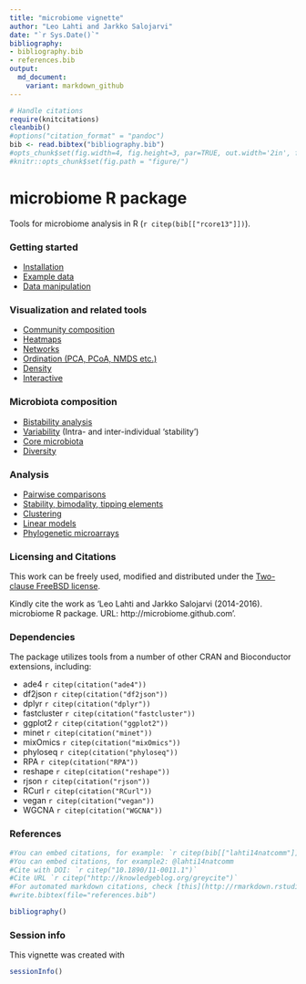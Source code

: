 ```yaml
---
title: "microbiome vignette"
author: "Leo Lahti and Jarkko Salojarvi"
date: "`r Sys.Date()`"
bibliography: 
- bibliography.bib
- references.bib
output: 
  md_document:
    variant: markdown_github
---
```

<!--
  %\VignetteEngine{knitr::rmarkdown}
  %\VignetteIndexEntry{microbiome tutorial}
  %\usepackage[utf8]{inputenc}
-->

```r
# Handle citations
require(knitcitations)
cleanbib()
#options("citation_format" = "pandoc")
bib <- read.bibtex("bibliography.bib")
#opts_chunk$set(fig.width=4, fig.height=3, par=TRUE, out.width='2in', fig.pos='H')
#knitr::opts_chunk$set(fig.path = "figure/")
```

microbiome R package
===========

Tools for microbiome analysis in R (`r citep(bib[["rcore13"]])`).


### Getting started

* [Installation](Template.md) 
* [Example data](Data.md)
* [Data manipulation](Preprocessing.md)


### Visualization and related tools

* [Community composition](Composition.md)
* [Heatmaps](Heatmap.md)
* [Networks](Networks.md)
* [Ordination (PCA, PCoA, NMDS etc.)](Ordination.md)
* [Density](Density.md)
* [Interactive](Interactive.md)


### Microbiota composition

* [Bistability analysis](Stability.md)
* [Variability](Variability.md) (Intra- and inter-individual 'stability')
* [Core microbiota](Core.md)
* [Diversity](Diversity.md)


### Analysis

* [Pairwise comparisons](Comparisons.md)
* [Stability, bimodality, tipping elements](Stability.md)
* [Clustering](Clustering.md)
* [Linear models](limma.md)
* [Phylogenetic microarrays](HITChip.Rmd)



### Licensing and Citations

This work can be freely used, modified and distributed under the 
[Two-clause FreeBSD license](http://en.wikipedia.org/wiki/BSD\_licenses).

Kindly cite the work as 'Leo Lahti and Jarkko Salojarvi
(2014-2016). microbiome R package. URL: http://microbiome.github.com'.


### Dependencies

The package utilizes tools from a number of other CRAN and
Bioconductor extensions, including:

 * ade4 `r citep(citation("ade4"))`
 * df2json `r citep(citation("df2json"))`
 * dplyr `r citep(citation("dplyr"))`  
 * fastcluster `r citep(citation("fastcluster"))`
 * ggplot2 `r citep(citation("ggplot2"))`
 * minet `r citep(citation("minet"))` 
 * mixOmics `r citep(citation("mixOmics"))`
 * phyloseq `r citep(citation("phyloseq"))`
 * RPA `r citep(citation("RPA"))` 
 * reshape `r citep(citation("reshape"))` 
 * rjson `r citep(citation("rjson"))`
 * RCurl `r citep(citation("RCurl"))`
 * vegan `r citep(citation("vegan"))`
 * WGCNA `r citep(citation("WGCNA"))`


### References

```r
#You can embed citations, for example: `r citep(bib[["lahti14natcomm"]])`
#You can embed citations, for example2: @lahti14natcomm
#Cite with DOI: `r citep("10.1890/11-0011.1")`
#Cite URL `r citep("http://knowledgeblog.org/greycite")`
#For automated markdown citations, check [this](http://rmarkdown.rstudio.com/authoring_bibliographies_and_citations.html), [this](https://github.com/cboettig/knitcitations), and [this](http://www.carlboettiger.info/2012/03/24/citations-in-markdown-using-knitr.html). 
#write.bibtex(file="references.bib")
```

```r
bibliography()
```

### Session info

This vignette was created with

```r
sessionInfo()
```




